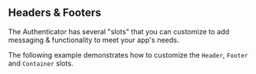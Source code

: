 ## Headers & Footers

The Authenticator has several "slots" that you can customize to add messaging & functionality to meet your app's needs. 

The following example demonstrates how to customize the `Header`, `Footer` and `Container` slots. 

```jsx file=../../../../../../../examples/react-native/src/features/Authenticator/Slots/Example.tsx

```
